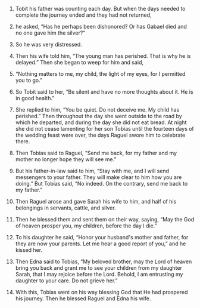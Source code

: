 
1. Tobit his father was counting each day. But when the days needed to complete the journey ended and they had not returned,

2. he asked, “Has he perhaps been dishonored? Or has Gabael died and no one gave him the silver?”

3. So he was very distressed.

4. Then his wife told him, “The young man has perished. That is why he is delayed.” Then she began to weep for him and said,

5. “Nothing matters to me, my child, the light of my eyes, for I permitted you to go.”

6. So Tobit said to her, “Be silent and have no more thoughts about it. He is in good health.”

7. She replied to him, “You be quiet. Do not deceive me. My child has perished.” Then throughout the day she went outside to the road by which he departed, and during the day she did not eat bread. At night she did not cease lamenting for her son Tobias until the fourteen days of the wedding feast were over, the days Raguel swore him to celebrate there.

8. Then Tobias said to Raguel, “Send me back, for my father and my mother no longer hope they will see me.”

9. But his father-in-law said to him, “Stay with me, and I will send messengers to your father. They will make clear to him how you are doing.” But Tobias said, “No indeed. On the contrary, send me back to my father.”

10. Then Raguel arose and gave Sarah his wife to him, and half of his belongings in servants, cattle, and silver.

11. Then he blessed them and sent them on their way, saying, “May the God of heaven prosper you, my children, before the day I die.”

12. To his daughter he said, “Honor your husband's mother and father, for they are now your parents. Let me hear a good report of you,” and he kissed her.

13. Then Edna said to Tobias, “My beloved brother, may the Lord of heaven bring you back and grant me to see your children from my daughter Sarah, that I may rejoice before the Lord. Behold, I am entrusting my daughter to your care. Do not grieve her.”

14. With this, Tobias went on his way blessing God that He had prospered his journey. Then he blessed Raguel and Edna his wife.


